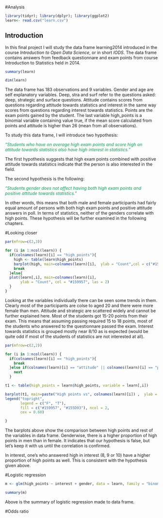 #Analysis

```r
library(tidyr); library(dplyr); library(ggplot2)
learn<- read.csv("learn.csv")

```

## Introduction

In this final project I will study the data frame learning2014 introduced in the course *Introduction to Open Data Science*, or in short *IODS*. The data frame contains answers from feedback questionnare and exam points from course Introduction to Statistics held in 2014. 

```r
summary(learn)

dim(learn)
```

The data frame has 183 observations and 9 variables. Gender and age are self explanatory variables. Deep, stra and surf refer to the questions asked: deep, strategic and surface questions. Attitude contains scores from questions regarding attitude towards statistics and interest in the same way scores from questions regarding interest towards statistics. Points are the exam points gained by the student. The last variable high_points is a binomial variable containing value true, if the mean score calculated from points and attitude is higher than 26 (mean from all observations).

To study this data frame, I will introduce two hypothesis:

  <span style="color:#159957">*"Students who have on average high exam points and score high on attitude towards statistics also have high interest in statistics."*
  
The first hypothesis suggests that high exam points combined with positive attitude towards statistics indicate that the person is also interested in the field. 

The second hypothesis is the following:

  <span style="color:#159957">*"Students gender does not affect having both high exam points and positive attitude towards statistics."*

In other words, this means that both male and female participants had fairly equal amount of persons with both high exam points and positive attitude answers in poll. In terms of statistics, neither of the genders correlate with high points. These hypothesis will be further examined in the following chapters.


#Looking closer


```r
par(mfrow=c(2,3))

for (i in 1:ncol(learn)) {
  if(colnames(learn)[i] == "high_points"){
    high <- table(learn$high_points)
    barplot(high, main=colnames(learn)[i],  ylab = "Count",col = c("#159957"))
    break
  }else{
  plot(learn[,i], main=colnames(learn)[i],
       ylab = "Count", col = "#159957", las = 2)
  }
}

```

Looking at the variables individually there can be seen some trends in them. Clearly most of the participants are colse to aged 20 and there were more female than men. Attitude and strategic are scattered widely and cannot be further explained here. Most of the students got 15-20 points from their exam. This means that assuming passing required 15 to 18 points, most of the students who answered to the questionnare passed the exam. Interest towards statistics is grouped mostly near 8/10 as is expected (would be quite odd if most of the students of statistics are not interested at all).


```r
par(mfrow=c(2,2))

for (i in 1:ncol(learn)) {
  if(colnames(learn)[i] == "high_points"){
    break
  }else if(colnames(learn)[i] == "attitude" || colnames(learn)[i] == "points" ){
    next
  }

t1 <- table(high_points = learn$high_points, variable = learn[,i])

barplot(t1, main=paste("High points vs", colnames(learn)[i]) ,  ylab = "High Points",col = c("#159957", "#155D93"))
legend("topright", 
       legend = c("F", "T"), 
       fill = c("#159957", "#155D93"), ncol = 2,
       cex = 0.60)

}

```
 
 
The barplots above show the comparison between high points and rest of the variables in data frame. Genderwise, there is a higher proportion of high points in men than in female. It indicates that our hypothesis is false, but let's keep it with us until the correlation is confirmed. 

In interest, one's who answered high in interest (8, 9 or 10) have a higher proportion of high points as well. This is consistent with the hypothesis given above. 



#Logistic regression

```r
m <- glm(high_points ~ interest + gender, data = learn, family = "binomial")

summary(m)

```

Above is the summary of logistic regression made to data frame.


#Odds ratio